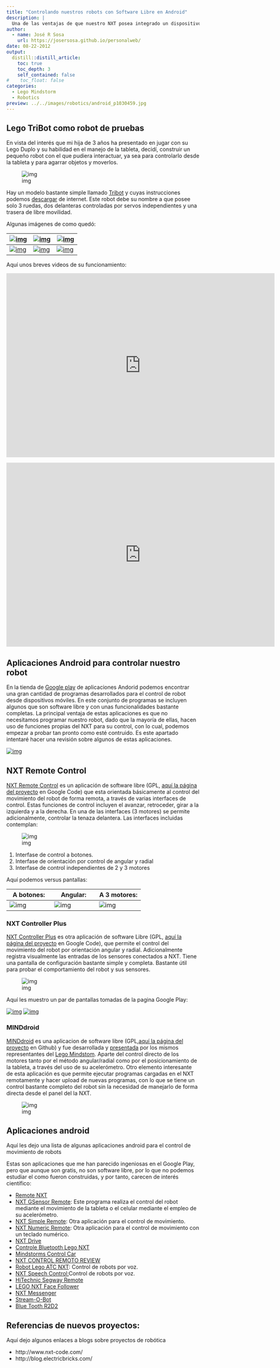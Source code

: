 ```yaml
---
title: "Controlando nuestros robots con Software Libre en Android"
description: |
  Una de las ventajas de que nuestro NXT posea integrado un dispositivo bluetooth para comunicación inalámbrica es que puede ser controlado desde dispositivos móviles como tabletas ocelulares. Con ellos podemos controlar el movimiento y observar los estímulos registrados por sus diferentes sensores, incluso podemos hacer uso del acelerómetro de nuestro dispositivo móvil para dirigir el robot con nuestro movimiento, al estilo consola de juegos.
author:
  - name: José R Sosa
    url: https://josersosa.github.io/personalweb/
date: 08-22-2012
output:
  distill::distill_article:
    toc: true
    toc_depth: 3
    self_contained: false
#    toc_float: false
categories:
  - Lego Mindstorm
  - Robotics
preview: ../../images/robotics/android_p1030459.jpg
---
```



## Lego TriBot como robot de pruebas

En vista del interés que mi hija de 3 años ha presentado en jugar con su  Lego Duplo y su habilidad en el manejo de la tableta, decidí, construir  un pequeño robot con el que pudiera interactuar, ya sea para controlarlo desde la tableta y para agarrar objetos y moverlos. 

<aside>
![img](../../images/robotics/android_tn_p1030453.jpg)
</aside>




Hay un modelo bastante simple llamado [Tribot](http://mindstorms.lego.com/en-us/support/buildinginstructions/8527-/Tribot.aspx) y cuyas instrucciones podemos [descargar](http://192.168.0.104/personalweb/archivos/Tribot_PDF.pdf) de internet. Este robot debe su nombre a que posee solo 3 ruedas, dos  delanteras controladas por servos independientes y una trasera de libre  movilidad. 

Algunas imágenes de como quedó:

| [![img](../../images/robotics/android_tn_img_20130818_204508.jpg)](../../images/robotics/img_20130818_204508.jpg) | [![img](../../images/robotics/android_tn_img_20130822_084715.jpg)](../../images/robotics/img_20130822_084715.jpg) | [![img](../../images/robotics/android_tn_img_20130822_084732.jpg)](../../images/robotics/img_20130822_084732.jpg) |
| ------------------------------------------------------------ | ------------------------------------------------------------ | ------------------------------------------------------------ |
| [![img](../../images/robotics/android_tn_img_20130822_084750.jpg)](../../images/robotics/android_img_20130822_084750.jpg) | [![img](../../images/robotics/android_tn_p1030458.jpg)](../../images/robotics/android_p1030458.jpg) | [![img](../../images/robotics/android_tn_p1030459.jpg)](../../images/robotics/android_p1030459.jpg) |



Aquí unos breves videos de su funcionamiento: 

<div class="embed-container">
  <iframe
    src="https://www.youtube.com/embed/ik6-wHk5WvU"
    width="700"
    height="480"
    frameborder="0"
    allowfullscreen="">
  </iframe>
</div>  



<div class="embed-container">
  <iframe
    src="https://www.youtube.com/embed/DaJMqKevv1E"
    width="700"
    height="480"
    frameborder="0"
    allowfullscreen="">
  </iframe>
</div>  

## Aplicaciones Android para controlar nuestro robot

 

En la tienda de [Google play](https://play.google.com/store/search?q=nxt) de aplicaciones Andorid podemos encontrar una gran cantidad de  programas desarrollados para el control de robot desde dispositivos  móviles. En este conjunto de programas se incluyen algunos que son  software libre y con unas funcionalidades bastante completas. La  principal ventaja de estas aplicaciones es que no necesitamos programar  nuestro robot, dado que la mayoría de ellas, hacen uso de funciones  propias del NXT para su control, con lo cual, podemos empezar a probar  tan pronto como esté contruido. Es este apartado intentaré hacer una  revisión sobre algunos de estas aplicaciones. 

<aside>
[![img](../../images/robotics/android_tn_minddroid.png)](../../images/robotics/android_tn_img_20130821_062020.jpg)
</aside>


## NXT Remote Control

[NXT Remote Control](https://play.google.com/store/apps/details?id=org.jfedor.nxtremotecontrol) es un aplicación de software libre (GPL, [aquí la página del proyecto](http://code.google.com/p/nxt-remote-control/) en Google Code) que esta orientada básicamente al control del  movimiento del robot de forma remota, a través de varias interfaces de  control. Estas funciones de control incluyen el avanzar, retroceder,  girar a la izquierda y a la derecha. En una de las interfaces (3  motores) se permite adicionalmente, controlar la tenaza delantera. Las  interfaces incluidas contemplan:

<aside>
![img](../../images/robotics/android_tn_nxt_remote_control_logo.png) 
</aside>



1. Interfase de control a botones. 
2. Interfase de orientación por control de angular y radial
3. Interfase de control independientes de 2 y 3 motores

Aquí podemos versus pantallas: 

| A botones:                                                   | Angular:                                                     | A 3 motores:                                                 |
| ------------------------------------------------------------ | ------------------------------------------------------------ | ------------------------------------------------------------ |
| ![img](../../images/robotics/android_tn_nxt_remote_control_01.png) | ![img](../../images/robotics/android_tn_nxt_remote_control_02.png) | ![img](../../images/robotics/android_tn_nxt_remote_control_04.png) |



### NXT Controller Plus

[NXT Controller Plus](https://play.google.com/store/apps/details?id=com.nxtcontrollerplus) es otra aplicación de software Libre (GPL, [aquí la página del proyecto](http://192.168.0.104/personalweb/ http://code.google.com/p/nxtcontrollerplus/) en Google Code), que permite el control del movimiento del robot por  orientación angular y radial. Adicionalmente registra visualmente las  entradas de los sensores conectados a NXT. Tiene una pantalla de  configuración bastante simple y completa. Bastante útil para probar el  comportamiento del robot y sus sensores.

<aside>
![img](../../images/robotics/android_tn_nxt_controller_plus.png)
</aside>



Aquí les muestro un par de pantallas tomadas de la pagina Google Play:

[![img](../../images/robotics/android_tn_nxt_controller_plus_01.jpg)](../../images/robotics/nxt_controller_plus_01.jpg) [![img](../../images/robotics/android_tn_nxt_controller_plus_02.jpg)](../../images/robotics/nxt_controller_plus_02.jpg)

 

### MINDdroid

[MINDdroid](https://play.google.com/store/apps/details?id=com.lego.minddroid) es una aplicacion de software libre (GPL,[ ](https://github.com/NXT/LEGO-MINDSTORMS-MINDdroid)[aquí la página del proyecto](https://github.com/NXT/LEGO-MINDSTORMS-MINDdroid) en Github) y fue desarrollada y [presentada](http://mindstorms.lego.com/en-us/news/readmore/default.aspx?id=227417) por los mismos representantes del [Lego Mindstom](http://mindstorms.lego.com/en-us/news/readmore/default.aspx?id=227417). Aparte del control directo de los motores tanto por el método  angular/radial como por el posicionamiento de la tableta, a través del  uso de su acelerómetro. Otro elemento interesante de esta aplicación es  que permite ejecutar programas cargadas en el NXT remotamente y hacer  upload de nuevas programas, con lo que se tiene un control bastante  completo del robot sin la necesidad de manejarlo de forma directa desde  el panel del la NXT.

<aside>
![img](../../images/robotics/android_tn_minddroid_pantallazo.png)
</aside>



## Aplicaciones android 

Aquí les dejo una lista de algunas aplicaciones android para el control de movimiento de robots  

Estas son aplicaciones que me han parecido ingeniosas en el Google Play, pero que aunque son gratis, no son software libre, por lo que no podemos  estudiar el como fueron construidas, y por tanto, carecen de interés  científico: 

- [Remote NXT](https://play.google.com/store/apps/details?id=logicgate.remotenxt)
- [NXT GSensor Remote](https://play.google.com/store/apps/details?id=NXT.GSensor): Este programa realiza el control del robot mediante el movimiento de la tableta o el celular mediante el empleo de su acelerómetro.
- [NXT Simple Remote](https://play.google.com/store/apps/details?id=NXT.Simple): Otra aplicación para el control de movimiento.
- [NXT Numeric Remote](https://play.google.com/store/apps/details?id=NXT.BTNumeric): Otra aplicación para el control de movimiento con un teclado numérico.
- [NXT Drive](https://play.google.com/store/apps/details?id=appinventor.ai_idomarko1998.NXTDrive) 
- [Controle Bluetooth Lego NXT](https://play.google.com/store/apps/details?id=appinventor.ai_tarikcaramanico.NXTcontrol) 
- [Mindstorms Control Car](https://play.google.com/store/apps/details?id=appinventor.ai_drewmyles15.app) 
- [NXT CONTROL REMOTO REVIEW](https://play.google.com/store/apps/details?id=appinventor.ai_ikstarr.NXT_REMOTE_CONTROL_REVIEW) 
- [Robot Lego ATC NXT](https://play.google.com/store/apps/details?id=com.gipsyz.atclego): Control de robots por voz.
- [NXT Speech Control: ](https://play.google.com/store/apps/details?id=appinventor.ai_sebastian_trella.NXT_Sprachsteuerung_free)Control de robots por voz.
- [HiTechnic Segway Remote](https://play.google.com/store/apps/details?id=appinventor.ai_mbbackus.HTWayAR) 
- [LEGO NXT Face Follower ](https://play.google.com/store/apps/details?id=robotAppStore.LegoNXTFaceTrackerFree)
- [NXT Messenger](https://play.google.com/store/apps/details?id=com.bytemesoftware.nxtmessenger) 
- [Stream-O-Bot ](https://play.google.com/store/apps/details?id=edu.snc.android.mindstorm)
- [Blue Tooth R2D2](https://play.google.com/store/apps/details?id=com.olaochelliot.androidlego.segolawaycontrol) 



## Referencias de nuevos proyectos:

Aquí dejo algunos enlaces a blogs sobre proyectos de robótica 

- http://www.nxt-code.com/
- http://blog.electricbricks.com/